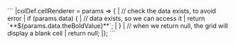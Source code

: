 <framework-specific-section frameworks="javascript">
```
|colDef.cellRenderer = params => {
|    // check the data exists, to avoid error
|    if (params.data) {
|        // data exists, so we can access it
|        return `**${params.data.theBoldValue}**`;
|    }
|    // when we return null, the grid will display a blank cell
|    return null;
|};
```
</framework-specific-section>